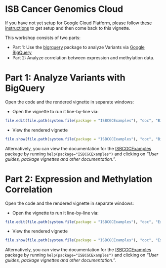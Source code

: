 <!--
%% \VignetteEngine{knitr::rmarkdown}
%% \VignetteIndexEntry{ISB Cancer Genomics Cloud}
-->

# ISB Cancer Genomics Cloud

If you have not yet setup for Google Cloud Platform, please follow [these instructions](http://googlegenomics.readthedocs.org/en/latest/workshops/bioc-2015.html) to get setup and then come back to this vignette.

This workshop consists of two parts:

 * Part 1: Use the [bigrquery](http://cran.r-project.org/web/packages/bigrquery/index.html) package to analyze Variants via [Google BigQuery](https://cloud.google.com/bigquery/what-is-bigquery) 
 * Part 2: Analyze correlation between expression and methylation data.
 
Part 1: Analyze Variants with BigQuery
======================================

Open the code and the rendered vignette in separate windows:

* Open the vignette to run it line-by-line via:
```r
file.edit(file.path(system.file(package = "ISBCGCExamples"), "doc", "BigQueryIntroduction.Rmd"))
```

* View the rendered vignette 
```r
file.show(file.path(system.file(package = "ISBCGCExamples"), "doc", "BigQueryIntroduction.html"))
```

Alternatively, you can view the documentation for the [ISBCGCExamples](https://github.com/isb-cgc/examples-R) package by running `help(package="ISBCGCExamples")` and clicking on *"User guides, package vignettes and other documentation."*.

Part 2: Expression and Methylation Correlation
=======================================================

Open the code and the rendered vignette in separate windows:

* Open the vignette to run it line-by-line via:
```r
file.edit(file.path(system.file(package = "ISBCGCExamples"), "doc", "ExpressionAndMethylationCorrelation.Rmd"))
```

* View the rendered vignette 
```r
file.show(file.path(system.file(package = "ISBCGCExamples"), "doc", "ExpressionAndMethylationCorrelation.html"))
```

Alternatively, you can view the documentation for the [ISBCGCExamples](https://github.com/isb-cgc/examples-R) package by running `help(package="ISBCGCExamples")` and clicking on *"User guides, package vignettes and other documentation."*.
